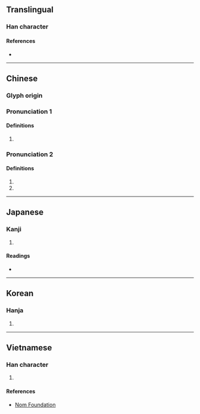{{character info/new}}
==Translingual==

===Han character===
{{Han char|rn=32|rad=土|as=05|sn=8|four=41120|canj=GMNR|ids=⿰土可}}

====References====
* {{Han ref|kx=0226.380|dkj=04994|dj=0462.160|hdz=10429.160|uh=5777|ud=22391|bh=A956|bd=43350}}

----

==Chinese==
{{zh-forms}}

===Glyph origin===
{{Han etym}}

===Pronunciation 1===
{{zh-pron
|m=kě
|c=ho2
|mn=qz:khóⁿ/xm,zz:khó/tw:khia̍t
|mn_note=khia̍t - 碣 is used in the Mainland
|mn-t=ko1
|mc=y
|oc=y
|cat=a
}}

====Definitions====
{{zh-hanzi}}

# {{zh-only|坎坷}}

===Pronunciation 2===
{{zh-pron
|m=kē
|c=ho1
|cat=n,pn
}}

====Definitions====
{{zh-hanzi}}

# {{zh-used in|坷垃}}
# {{n-g|A placename in ancient China.}}

----

==Japanese==

===Kanji===
{{ja-kanji|grade=|rs=土05}}

# {{defn|lang=ja|sort=土05}}

====Readings====
* {{ja-readings|on=[[か]] (ka)|kun=}}

----

==Korean==

===Hanja===
{{ko-hanja|hangeul=가|rv=ga|mr=ka}}

# {{defn|lang=ko|sort=土05}}

----

==Vietnamese==

===Han character===
{{vi-hantu|[[kha]], [[khá]], [[khú]]|rs=土05}}

# {{defn|lang=vi|sort=土05}}

====References====
* [http://nomfoundation.org/common/nom_details.php?codepoint=5777 Nom Foundation]